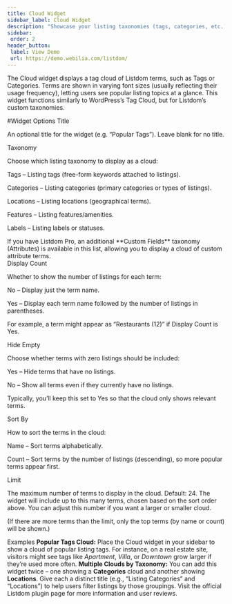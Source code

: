 ```yaml
---
title: Cloud Widget
sidebar_label: Cloud Widget
description: "Showcase your listing taxonomies (tags, categories, etc.) in a dynamic tag cloud that highlights popular listing terms."
sidebar:
 order: 2
header_button:
 label: View Demo
 url: https://demo.webilia.com/listdom/
---
```



The Cloud widget displays a tag cloud of Listdom terms, such as Tags or Categories. Terms are shown in varying font sizes (usually reflecting their usage frequency), letting users see popular listing topics at a glance. This widget functions similarly to WordPress’s Tag Cloud, but for Listdom’s custom taxonomies.

#Widget Options
Title

An optional title for the widget (e.g. “Popular Tags”). Leave blank for no title.

Taxonomy

Choose which listing taxonomy to display as a cloud:

Tags <Badge text="Default" /> – Listing tags (free-form keywords attached to listings).

Categories – Listing categories (primary categories or types of listings).

Locations – Listing locations (geographical terms).

Features – Listing features/amenities.

Labels – Listing labels or statuses.

<Aside type="note"> If you have Listdom Pro, an additional **Custom Fields** taxonomy (Attributes) is available in this list, allowing you to display a cloud of custom attribute terms. <Badge text="Pro" /> </Aside>
Display Count

Whether to show the number of listings for each term:

No <Badge text="Default" /> – Display just the term name.

Yes – Display each term name followed by the number of listings in parentheses.

For example, a term might appear as “Restaurants (12)” if Display Count is Yes.

Hide Empty

Choose whether terms with zero listings should be included:

Yes <Badge text="Default" /> – Hide terms that have no listings.

No – Show all terms even if they currently have no listings.

Typically, you’ll keep this set to Yes so that the cloud only shows relevant terms.

Sort By

How to sort the terms in the cloud:

Name <Badge text="Default" /> – Sort terms alphabetically.

Count – Sort terms by the number of listings (descending), so more popular terms appear first.

Limit

The maximum number of terms to display in the cloud. Default: 24. The widget will include up to this many terms, chosen based on the sort order above. You can adjust this number if you want a larger or smaller cloud.

(If there are more terms than the limit, only the top terms (by name or count) will be shown.)

Examples
<CardGrid> <Card> **Popular Tags Cloud:** Place the Cloud widget in your sidebar to show a cloud of popular listing tags. For instance, on a real estate site, visitors might see tags like *Apartment*, *Villa*, or *Downtown* grow larger if they’re used more often. </Card> <Card> **Multiple Clouds by Taxonomy:** You can add this widget twice – one showing a **Categories** cloud and another showing **Locations**. Give each a distinct title (e.g., “Listing Categories” and “Locations”) to help users filter listings by those groupings. </Card> </CardGrid> <LinkCard href="https://wordpress.org/plugins/listdom/" title="Listdom on WordPress.org"> Visit the official Listdom plugin page for more information and user reviews. </LinkCard>